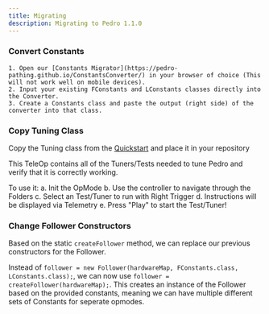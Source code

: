 ```yaml
---
title: Migrating
description: Migrating to Pedro 1.1.0
---
```

### Convert Constants
    1. Open our [Constants Migrator](https://pedro-pathing.github.io/ConstantsConverter/) in your browser of choice (This will not work well on mobile devices).
    2. Input your existing FConstants and LConstants classes directly into the Converter.
    3. Create a Constants class and paste the output (right side) of the converter into that class.

### Copy Tuning Class 
Copy the Tuning class from the [Quickstart](https://github.com/Pedro-Pathing/Quickstart/blob/dev/TeamCode/src/main/java/org/firstinspires/ftc/teamcode/pedroPathing/Tuning.java) and place it in your repository

This TeleOp contains all of the Tuners/Tests needed to tune Pedro and verify that it is correctly working.

To use it:
    a. Init the OpMode
    b. Use the controller to navigate through the Folders
    c. Select an Test/Tuner to run with Right Trigger
    d. Instructions will be displayed via Telemetry
    e. Press "Play" to start the Test/Tuner!

### Change Follower Constructors
Based on the static `createFollower` method, we can replace our previous constructors for the Follower.

Instead of `follower = new Follower(hardwareMap, FConstants.class, LConstants.class);`, we can now use `follower = createFollower(hardwareMap);`.
This creates an instance of the Follower based on the provided constants, meaning we can have multiple different sets of Constants for seperate opmodes.